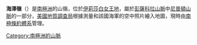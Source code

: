 {{coord|83|50|S|57|9|W|source:GNIS|display=title}}

'''海澤嶺'''（{{lang-en|Heiser Ridge}}）是[[南極洲|南極洲]]的山嶺，位於[[伊莉莎白女王地|伊莉莎白女王地]]，屬於[[彭薩科拉山脈|彭薩科拉山脈]]中[[尼普頓山脈|尼普頓山脈]]的一部分，[[美國地質調查局|美國地質調查局]]根據測量和該國海軍的空中照片繪入地圖，現時由[[南極條約體系|南極條約體系]]管理。

{{DEFAULTSORT:Heiser Ridge}}
[[Category:南極洲的山脈|Category:南極洲的山脈]]


{{QueenElizabethLand-geo-stub}}